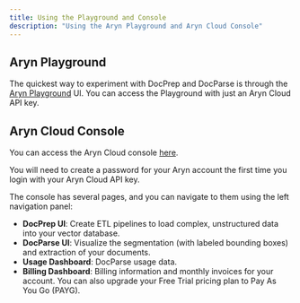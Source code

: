 ```yaml
---
title: Using the Playground and Console
description: "Using the Aryn Playground and Aryn Cloud Console"
---
```


## Aryn Playground

The quickest way to experiment with DocPrep and DocParse is through the [Aryn Playground](https://play.aryn.cloud) UI. You can access the Playground with just an Aryn Cloud API key.


## Aryn Cloud Console

You can access the Aryn Cloud console [here](https://console.aryn.cloud). 

You will need to create a password for your Aryn account the first time you login with your Aryn Cloud API key.

The console has several pages, and you can navigate to them using the left navigation panel:

* **DocPrep UI**: Create ETL pipelines to load complex, unstructured data into your vector database.
* **DocParse UI**: Visualize the segmentation (with labeled bounding boxes) and extraction of your documents.
* **Usage Dashboard**: DocParse usage data.
* **Billing Dashboard**: Billing information and monthly invoices for your account. You can also upgrade your Free Trial pricing plan to Pay As You Go (PAYG).
